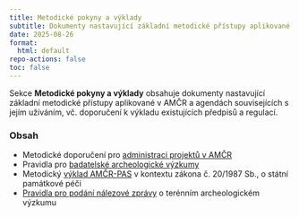 ```yaml
---
title: Metodické pokyny a výklady
subtitle: Dokumenty nastavující základní metodické přístupy aplikované v AMČR
date: 2025-08-26
format:
  html: default
repo-actions: false
toc: false
---
```


Sekce **Metodické pokyny a výklady** obsahuje dokumenty nastavující základní metodické přístupy aplikované v AMČR a agendách souvisejících s jejím užíváním, vč. doporučení k výkladu existujících předpisů a regulací.

### Obsah 

- Metodické doporučení pro [administraci projektů v AMČR](administrace-proj.qmd)
- Pravidla pro [badatelské archeologické výzkumy](badatelske-vyzkumy.qmd)
- Metodický [výklad AMČR-PAS](amcr-pas.qmd) v kontextu zákona č. 20/1987 Sb., o státní památkové péči
- [Pravidla pro podání nálezové zprávy](pravidla-nz.qmd) o terénním archeologickém výzkumu
